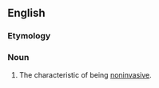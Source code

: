 ==English==

===Etymology===
{{prefix|en|non|invasiveness}}

===Noun===
{{en-noun|-}}
# The characteristic of being [[noninvasive]].